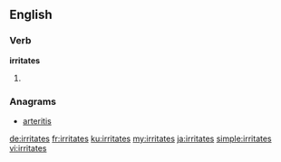 ==English==

===Verb===
'''irritates'''

# {{en-third-person singular of|irritate}}

===Anagrams===
* [[arteritis#English|arteritis]]

[[de:irritates]]
[[fr:irritates]]
[[ku:irritates]]
[[my:irritates]]
[[ja:irritates]]
[[simple:irritates]]
[[vi:irritates]]